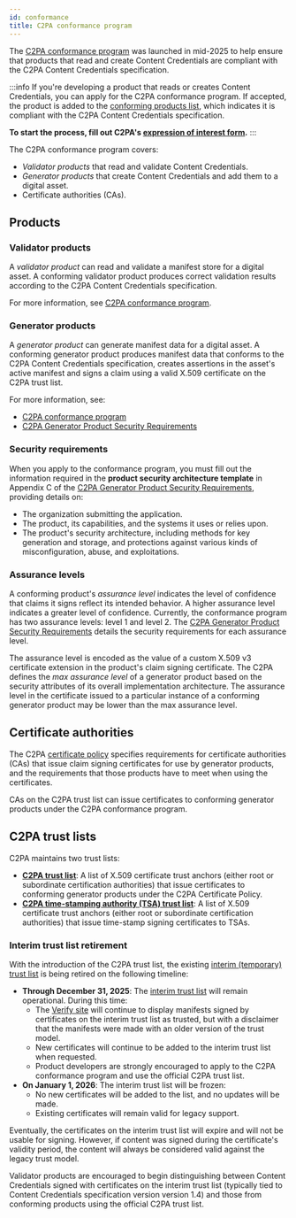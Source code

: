 ```yaml
---
id: conformance
title: C2PA conformance program
---
```


The [C2PA conformance program](https://c2pa.org/conformance) was launched in mid-2025 to help ensure that products that read and create Content Credentials are compliant with the C2PA Content Credentials specification.

:::info
If you're developing a product that reads or creates Content Credentials, you can apply for the C2PA conformance program. If accepted, the product is added to the [conforming products list](https://github.com/c2pa-org/conformance-public/blob/main/conforming-products/conforming-products-list.json#L302), which indicates it is compliant with the C2PA Content Credentials specification.

**To start the process, fill out C2PA's [expression of interest form](https://docs.google.com/forms/d/e/1FAIpQLScERZH5rKfoeSu3y6gGbkllkyeAhmF0G-kXS0eXpb2vR238Rg/viewform).**
:::

The C2PA conformance program covers:

- _Validator products_ that read and validate Content Credentials.
- _Generator products_ that create Content Credentials and add them to a digital asset.
- Certificate authorities (CAs).

## Products

### Validator products

A _validator product_ can read and validate a manifest store for a digital asset.
A conforming validator product produces correct validation results according to the C2PA Content Credentials specification.

For more information, see [C2PA conformance program](https://github.com/c2pa-org/conformance-public/blob/main/docs/current/C2PA%20Conformance%20Program.pdf).

### Generator products

A _generator product_ can generate manifest data for a digital asset. A conforming generator product produces manifest data that conforms to the C2PA Content Credentials specification, creates assertions in the asset's active manifest and signs a claim using a valid X.509 certificate on the C2PA trust list.

For more information, see:

- [C2PA conformance program](https://github.com/c2pa-org/conformance-public/blob/main/docs/current/C2PA%20Conformance%20Program.pdf)
- [C2PA Generator Product Security
  Requirements](https://github.com/c2pa-org/conformance-public/blob/main/docs/current/C2PA%20Generator%20Product%20Security%20Requirements.pdf)

### Security requirements

When you apply to the conformance program, you must fill out the information required in the **product security architecture template** in Appendix C of the [C2PA Generator Product Security
Requirements](https://github.com/c2pa-org/conformance-public/blob/main/docs/current/C2PA%20Generator%20Product%20Security%20Requirements.pdf), providing details on:

- The organization submitting the application.
- The product, its capabilities, and the systems it uses or relies upon.
- The product's security architecture, including methods for key generation and storage, and protections against various kinds of misconfiguration, abuse, and exploitations.

### Assurance levels

A conforming product's _assurance level_ indicates the level of confidence that claims it signs reflect its intended behavior. A higher assurance level indicates a greater level of confidence. Currently, the conformance program has two assurance levels: level 1 and level 2. The [C2PA Generator Product Security
Requirements](https://github.com/c2pa-org/conformance-public/blob/main/docs/current/C2PA%20Generator%20Product%20Security%20Requirements.pdf) details the security requirements for each assurance level.

The assurance level is encoded as the value of a custom X.509 v3 certificate extension in the product's claim signing certificate. The C2PA defines the _max assurance level_ of a generator product based on the security attributes of its overall implementation architecture. The assurance level in the certificate issued to a particular instance of a conforming generator product may be lower than the max assurance level.

## Certificate authorities

The C2PA [certificate policy](https://github.com/c2pa-org/conformance-public/blob/main/docs/current/C2PA%20Certificate%20Policy.pdf) specifies requirements for certificate authorities (CAs) that issue claim signing certificates for use by generator products, and the requirements that those products have to meet when using the certificates.

CAs on the C2PA trust list can issue certificates to conforming generator products under the C2PA conformance program.

## C2PA trust lists

C2PA maintains two trust lists:

- [**C2PA trust list**](https://github.com/c2pa-org/conformance-public/blob/main/trust-list/C2PA-TRUST-LIST.pem): A list of X.509 certificate trust anchors (either root or subordinate certification authorities) that issue certificates to conforming generator products under the C2PA Certificate Policy.
- [**C2PA time-stamping authority (TSA) trust list**](https://github.com/c2pa-org/conformance-public/blob/main/trust-list/C2PA-TSA-TRUST-LIST.pem): A list of X.509 certificate trust anchors (either root or subordinate certification authorities) that issue time-stamp signing certificates to TSAs.

### Interim trust list retirement

With the introduction of the C2PA trust list, the existing [interim (temporary) trust list](trust-list.mdx) is being retired on the following timeline:

- **Through December 31, 2025**: The [interim trust list](trust-list.mdx) will remain operational. During this time:
  - The [Verify site](https://contentcredentials.org/verify) will continue to display manifests signed by certificates on the interim trust list as trusted, but with a disclaimer that the manifests were made with an older version of the trust model.
  - New certificates will continue to be added to the interim trust list when requested.
  - Product developers are strongly encouraged to apply to the C2PA conformance program and use the official C2PA trust list.
- **On January 1, 2026**: The interim trust list will be frozen:
  - No new certificates will be added to the list, and no updates will be made.
  - Existing certificates will remain valid for legacy support.

Eventually, the certificates on the interim trust list will expire and will not be usable for signing. However, if content was signed during the certificate's validity period, the content will always be considered valid against the legacy trust model.

Validator products are encouraged to begin distinguishing between Content Credentials signed with certificates on the interim trust list (typically tied to Content Credentials specification version version 1.4) and those from conforming products using the official C2PA trust list.
